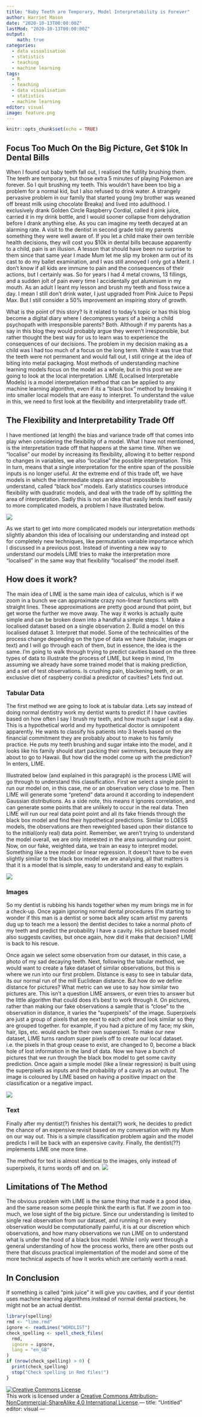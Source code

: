 ```yaml
---
title: "Baby Teeth are Temporary, Model Interpretability is Forever"
author: Harriet Mason
date: "2020-10-13T00:00:00Z"
lastMod: "2020-10-13T00:00:00Z"
output:
    math: true
categories:
  - data visualisation
  - statistics
  - teaching
  - machine learning
tags:
  - R
  - teaching
  - data visualisation
  - statistics
  - machine learning
editor: visual
image: feature.png
---
```


```r
knitr::opts_chunk$set(echo = TRUE)
```

## Focus Too Much On the Big Picture, Get \$10k In Dental Bills

When I found out baby teeth fall out, I realised the futility brushing them. The teeth are temporary, but those extra 5 minutes of playing Pokemon are forever. So I quit brushing my teeth. This wouldn't have been too big a problem for a normal kid, but I also refused to drink water. A strangely pervasive problem in our family that started young (my brother was weaned off breast milk using chocolate Breaka) and lived into adulthood. I exclusively drank Golden Circle Raspberry Cordial, called it pink juice, carried it in my drink bottle, and I would sooner collapse from dehydration before I drank anything else. As you can imagine my teeth decayed at an alarming rate. A visit to the dentist in second grade told my parents something they were well aware of. If you let a child make their own terrible health decisions, they will cost you \$10k in dental bills because apparently to a child, pain is an illusion. A lesson that should have been no surprise to them since that same year I made Mum let me slip my broken arm out of its cast to do my ballet examination, and I was still annoyed I only got a Merit. I don't know if all kids are immune to pain and the consequences of their actions, but I certainly was. So for years I had 4 metal crowns, 13 fillings, and a sudden jolt of pain every time I accidentally got aluminium in my mouth. As an adult I leant my lesson and brush my teeth and floss twice a day. I mean I still don't drink water, I just upgraded from Pink Juice to Pepsi Max. But I still consider a 50% improvement an inspiring story of growth.

What is the point of this story? Is it related to today's topic or has this blog become a digital diary where I decompress years of a being a child psychopath with irresponsible parents? Both. Although if my parents has a say in this blog they would probably argue they weren't irresponsible, but rather thought the best way for us to learn was to experience the consequences of our decisions. The problem in my decision making as a child was I had too much of a focus on the long term. While it was true that the teeth were not permanent and would fall out, I still cringe at the idea of biting into metal packaging. Most methods of understanding machine learning models focus on the model as a whole, but in this post we are going to look at the local interpretation. LIME (Localised Interpretable Models) is a model interpretation method that can be applied to any machine learning algorithm, even if its a "black box" method by breaking it into smaller local models that are easy to interpret. To understand the value in this, we need to first look at the flexibility and interpretability trade off.

## The Flexibility and Interpretability Trade Off

I have mentioned (at length) the bias and variance trade off that comes into play when considering the flexibility of a model. What I have not mentioned, is the interpretation trade off that happens at the same time. When we "localise" our model by increasing its flexibility, allowing it to better respond to changes in variables, we also "localise" the possible interpretation. This in turn, means that a single interpretation for the entire span of the possible inputs is no longer useful. At the extreme end of this trade off, we have models in which the intermediate steps are almost impossible to understand, called "black box" models. Early statistics courses introduce flexibility with quadratic models, and deal with the trade off by splitting the area of interpretation. Sadly this is not an idea that easily lends itself easily to more complicated models, a problem I have illustrated below.

<centre> ![](draw1.png) <centre>

As we start to get into more complicated models our interpretation methods slightly abandon this idea of localising our understanding and instead opt for completely new techniques, like permutation variable importance which I discussed in a previous post. Instead of inventing a new way to understand our models LIME tries to make the interpretation more "localised" in the same way that flexibility "localised" the model itself.

## How does it work?

The main idea of LIME is the same main idea of calculus, which is if we zoom in a bunch we can approximate crazy non-linear functions with straight lines. These approximations are pretty good around that point, but get worse the further we move away. The way it works is actually quite simple and can be broken down into a handful a simple steps. 1. Make a localised dataset based on a single observation 2. Build a model on this localised dataset 3. Interpret that model. Some of the technicalities of the process change depending on the type of data we have (tabular, images or text) and I will go through each of them, but in essence, the idea is the same. I'm going to walk through trying to predict cavities based on the three types of data to illustrate the process of LIME, but keep in mind, I'm assuming we already have some trained model that is making prediction, and a set of test observations. Is crushing pain, blackening teeth, or an exclusive diet of raspberry cordial a predictor of cavities? Lets find out.

### Tabular Data

The first method we are going to look at is tabular data. Lets say instead of doing normal dentistry work my dentist wants to predict if I have cavities based on how often I say I brush my teeth, and how much sugar I eat a day. This is a hypothetical world and my hypothetical doctor is omnipotent apparently. He wants to classify his patients into 3 levels based on the financial commitment they are probably about to make to his family practice. He puts my teeth brushing and sugar intake into the model, and it looks like his family should start packing their swimmers, because they are about to go to Hawaii. But how did the model come up with the prediction? In enters, LIME.

Illustrated below (and explained in this paragraph) is the process LIME will go through to understand this classification. First we select a single point to run our model on, in this case, me or an observation very close to me. Then LIME will generate some "pretend" data around it according to independent Gaussian distributions. As a side note, this means it ignores correlation, and can generate some points that are unlikely to occur in the real data. Then LIME will run our real data point point and all its fake friends through the black box model and find their hypothetical predictions. Similar to LOESS models, the observations are then reweighted based upon their distance to to the initial(only real) data point. Remember, we aren't trying to understand the model overall, we are only interested in the area surrounding our point. Now, on our fake, weighted data, we train an easy to interpret model. Something like a tree model or linear regression. It doesn't have to be even slightly similar to the black box model we are analysing, all that matters is that it is a model that is simple, easy to understand and easy to explain.

<centre> ![](draw2.png) <centre>

### Images

So my dentist is rubbing his hands together when my mum brings me in for a check-up. Once again ignoring normal dental procedures (I'm starting to wonder if this man is a dentist or some back alley scam artist my parents dug up to teach me a lesson) the dentist decides to take a normal photo of my teeth and predict the probability I have a cavity. His picture based model also suggests cavities, but once again, how did it make that decision? LIME is back to his rescue.

Once again we select some observation from our dataset, in this case, a photo of my sad decaying teeth. Next, following the tabular method, we would want to create a fake dataset of similar observations, but this is where we run into our first problem. Distance is easy to see in tabular data, its our normal run of the mill Euclidean distance. But how do we define distance for pictures? What metric can we use to say how similar two pictures are. This isn't a question LIME answers, or even tries to answer but the little algorithm that could does it's best to work through it. On pictures, rather than making our fake observations a sample that is "close" to the observation in distance, it varies the "superpixels" of the image. Superpixels are just a group of pixels that are next to each other and look similar so they are grouped together. for example, if you had a picture of my face; my skin, hair, lips, etc. would each be their own superpixel. To make our new dataset, LIME turns random super pixels off to create our local dataset. i.e. the pixels in that group cease to exist, are changed to 0, become a black hole of lost information in the land of data. Now we have a bunch of pictures that we run through the black box model to get some cavity prediction. Once again a simple model (like a linear regression) is built using the superpixels as inputs and the probability of a cavity as an output. The image is coloured by LIME based on having a positive impact on the classification or a negative impact.

<centre> ![](draw3.png) <centre>

### Text

Finally after my dentist(?) finishes his dental(?) work, he decides to predict the chance of an expensive revisit based on my conversation with my Mum on our way out. This is a simple classification problem again and the model predicts I will be back with an expensive cavity. Finally, the dentist(??) implements LIME one more time.

The method for text is almost identical to the images, only instead of superpixels, it turns words off and on. <centre> ![](draw4.png) <centre>

## Limitations of The Method

The obvious problem with LIME is the same thing that made it a good idea, and the same reason some people think the earth is flat. If we zoom in too much, we lose sight of the big picture. Since our understanding is limited to single real observation from our dataset, and running it on every observation would be computationally painful, it is at our discretion which observations, and how many observations we run LIME on to understand what is under the hood of a black box model. While I only went through a general understanding of how the process works, there are other posts out there that discuss practical implementation of the model and some of the more technical aspects of how it works which are certainly worth a read.

## In Conclusion

If something is called "pink juice" it will give you cavities, and if your dentist uses machine learning algorithms instead of normal dental practices, he might not be an actual dentist.

```r
library(spelling)
rmd <- "lime.rmd"
ignore <- readLines("WORDLIST")
check_spelling <- spell_check_files(
  rmd,
  ignore = ignore,
  lang = "en_GB"
)
if (nrow(check_spelling) > 0) {
  print(check_spelling)
  stop("Check spelling in Rmd files!")
}
```

<a rel="license" href="http://creativecommons.org/licenses/by-nc-sa/4.0/"><img src="https://i.creativecommons.org/l/by-nc-sa/4.0/88x31.png" alt="Creative Commons License" style="border-width:0"/></a><br />This work is licensed under a <a rel="license" href="http://creativecommons.org/licenses/by-nc-sa/4.0/">Creative Commons Attribution-NonCommercial-ShareAlike 4.0 International License</a>.--- title: "Untitled" editor: visual ---
